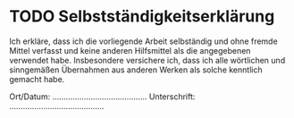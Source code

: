 # __TODO__ Selbstständigkeitserklärung

Ich erkläre, dass ich die vorliegende Arbeit selbständig und ohne fremde Mittel verfasst und keine anderen Hilfsmittel als die angegebenen verwendet habe.
Insbesondere versichere ich, dass ich alle wörtlichen und sinngemäßen Übernahmen aus anderen Werken als solche kenntlich gemacht habe.

| Ort/Datum: .......................................... Unterschrift: ..........................................
|
